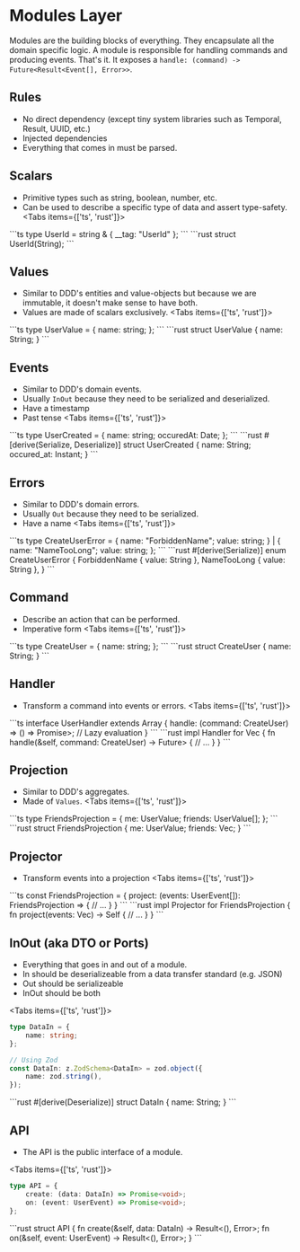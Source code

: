 
# Modules Layer
Modules are the building blocks of everything. They encapsulate all the domain specific logic. A module is responsible for handling commands and producing events. That's it. It exposes a `handle: (command) -> Future<Result<Event[], Error>>`.

## Rules
- No direct dependency (except tiny system libraries such as Temporal, Result, UUID, etc.)
- Injected dependencies
- Everything that comes in must be parsed.

## Scalars
- Primitive types such as string, boolean, number, etc.
- Can be used to describe a specific type of data and assert type-safety.
<Tabs items={['ts', 'rust']}>
<Tab>
```ts
type UserId = string & { __tag: "UserId" };
```
</Tab>
<Tab>
```rust
struct UserId(String);
```
</Tab>
</Tabs>

## Values
- Similar to DDD's entities and value-objects but because we are immutable, it doesn't make sense to have both.
- Values are made of scalars exclusively.
<Tabs items={['ts', 'rust']}>
<Tab>
```ts
type UserValue = {
    name: string;
};
```
</Tab>
<Tab>
```rust
struct UserValue {
    name: String;
}
```
</Tab>
</Tabs>

## Events
- Similar to DDD's domain events.
- Usually `InOut` because they need to be serialized and deserialized.
- Have a timestamp
- Past tense
<Tabs items={['ts', 'rust']}>
<Tab>
```ts
type UserCreated = {
    name: string;
    occuredAt: Date;
};
```
</Tab>
<Tab>
```rust
#[derive(Serialize, Deserialize)]
struct UserCreated {
    name: String;
    occured_at: Instant;
}
```
</Tab>
</Tabs>

## Errors
- Similar to DDD's domain errors.
- Usually `Out` because they need to be serialized.
- Have a name
<Tabs items={['ts', 'rust']}>
<Tab>
```ts
type CreateUserError = {
    name: "ForbiddenName";
    value: string;
} | {
    name: "NameTooLong";
    value: string;
};
```
</Tab>
<Tab>
```rust
#[derive(Serialize)]
enum CreateUserError {
    ForbiddenName { value: String },
    NameTooLong { value: String },
}
```
</Tab>
</Tabs>

## Command
- Describe an action that can be performed.
- Imperative form
<Tabs items={['ts', 'rust']}>
<Tab>
```ts
type CreateUser = {
    name: string;
};
```
</Tab>
<Tab>
```rust
struct CreateUser {
    name: String;
}
```
</Tab>
</Tabs>

## Handler
- Transform a command into events or errors.
<Tabs items={['ts', 'rust']}>
<Tab>
```ts
interface UserHandler extends Array<UserEvent> {
    handle: (command: CreateUser) => () => Promise<Result<UserEvent[], UserError>>; // Lazy evaluation
}
```
</Tab>
<Tab>
```rust
impl Handler for Vec<UserEvent> {
    fn handle(&self, command: CreateUser) -> Future<Result<UserEvent[], UserError>> {
        // ...
    }
}
```
</Tab>
</Tabs>

## Projection
- Similar to DDD's aggregates.
- Made of `Values`.
<Tabs items={['ts', 'rust']}>
<Tab>
```ts
type FriendsProjection = {
    me: UserValue;
    friends: UserValue[];
};
```
</Tab>
<Tab>
```rust
struct FriendsProjection {
    me: UserValue;
    friends: Vec<UserValue>;
}
```
</Tab>
</Tabs>

## Projector
- Transform events into a projection
<Tabs items={['ts', 'rust']}>
<Tab>
```ts
const FriendsProjection = {
    project: (events: UserEvent[]): FriendsProjection  => {
        // ...
    }
}
```
</Tab>
<Tab>
```rust
impl Projector for FriendsProjection {
    fn project(events: Vec<UserEvent>) -> Self {
        // ...
    }
}
```
</Tab>
</Tabs>


## InOut (aka DTO or Ports)
- Everything that goes in and out of a module.
- In should be deserializeable from a data transfer standard (e.g. JSON)
- Out should be serializeable
- InOut should be both

<Tabs items={['ts', 'rust']}>
<Tab>
```ts
type DataIn = {
    name: string;
};

// Using Zod
const DataIn: z.ZodSchema<DataIn> = zod.object({
    name: zod.string(),
});
```
</Tab>
<Tab>
```rust
#[derive(Deserialize)]
struct DataIn {
    name: String;
}
```
</Tab>
</Tabs>

## API 
- The API is the public interface of a module.

<Tabs items={['ts', 'rust']}>
<Tab>
```ts
type API = {
    create: (data: DataIn) => Promise<void>;
    on: (event: UserEvent) => Promise<void>;
};
```
</Tab>
<Tab>
```rust
struct API {
    fn create(&self, data: DataIn) -> Result<(), Error>;
    fn on(&self, event: UserEvent) -> Result<(), Error>;
}
```
</Tab>
</Tabs>


